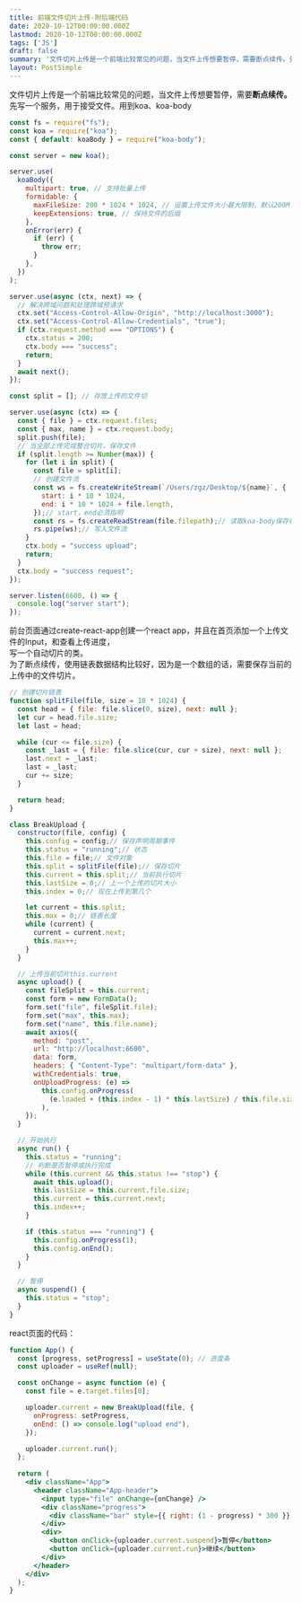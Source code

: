 ```yaml
---
title: 前端文件切片上传-附后端代码
date: 2020-10-12T00:00:00.000Z
lastmod: 2020-10-12T00:00:00.000Z
tags: ['JS']
draft: false
summary: '文件切片上传是一个前端比较常见的问题，当文件上传想要暂停，需要断点续传。先写一个服务，用于接受文件。用到koa、koa-bodyconst fs = require("fs");const koa...'
layout: PostSimple
---
```


文件切片上传是一个前端比较常见的问题，当文件上传想要暂停，需要**断点续传。**<br />先写一个服务，用于接受文件。用到koa、koa-body
```javascript
const fs = require("fs");
const koa = require("koa");
const { default: koaBody } = require("koa-body");

const server = new koa();

server.use(
  koaBody({
    multipart: true, // 支持批量上传
    formidable: {
      maxFileSize: 200 * 1024 * 1024, // 设置上传文件大小最大限制，默认200M
      keepExtensions: true, // 保持文件的后缀
    },
    onError(err) {
      if (err) {
        throw err;
      }
    },
  })
);

server.use(async (ctx, next) => {
  // 解决跨域问题和处理跨域预请求
  ctx.set("Access-Control-Allow-Origin", "http://localhost:3000");
  ctx.set("Access-Control-Allow-Credentials", "true");
  if (ctx.request.method === "OPTIONS") {
    ctx.status = 200;
    ctx.body === "success";
    return;
  }
  await next();
});

const split = []; // 存放上传的文件切

server.use(async (ctx) => {
  const { file } = ctx.request.files;
  const { max, name } = ctx.request.body;
  split.push(file);
  // 当全部上传完成整合切片，保存文件
  if (split.length >= Number(max)) {
    for (let i in split) {
      const file = split[i];
      // 创建文件流
      const ws = fs.createWriteStream(`/Users/zgz/Desktop/${name}`, {
        start: i * 10 * 1024,
        end: i * 10 * 1024 + file.length,
      });// start，end必须指明
      const rs = fs.createReadStream(file.filepath);// 读取koa-body保存在内存的文件流
      rs.pipe(ws);// 写入文件流
    }
    ctx.body = "success upload";
    return;
  }
  ctx.body = "success request";
});

server.listen(6600, () => {
  console.log("server start");
});
```
前台页面通过create-react-app创建一个react app，并且在首页添加一个上传文件的Input，和查看上传进度，<br />写一个自动切片的类。<br />为了断点续传，使用链表数据结构比较好，因为是一个数组的话，需要保存当前的上传中的文件切片。
```javascript
// 创建切片链表
function splitFile(file, size = 10 * 1024) {
  const head = { file: file.slice(0, size), next: null };
  let cur = head.file.size;
  let last = head;

  while (cur <= file.size) {
    const _last = { file: file.slice(cur, cur + size), next: null };
    last.next = _last;
    last = _last;
    cur += size;
  }

  return head;
}

class BreakUpload {
  constructor(file, config) {
    this.config = config;// 保存声明周期事件
    this.status = "running";// 状态
    this.file = file;// 文件对象
    this.split = splitFile(file);// 保存切片
    this.current = this.split;// 当前执行切片
    this.lastSize = 0;// 上一个上传的切片大小
    this.index = 0;// 现在上传到第几个

    let current = this.split;
    this.max = 0;// 链表长度
    while (current) {
      current = current.next;
      this.max++;
    }
  }

  // 上传当前切片this.current
  async upload() {
    const fileSplit = this.current;
    const form = new FormData();
    form.set("file", fileSplit.file);
    form.set("max", this.max);
    form.set("name", this.file.name);
    await axios({
      method: "post",
      url: "http://localhost:6600",
      data: form,
      headers: { "Content-Type": "multipart/form-data" },
      withCredentials: true,
      onUploadProgress: (e) =>
        this.config.onProgress(
          (e.loaded + (this.index - 1) * this.lastSize) / this.file.size
        ),
    });
  }

  // 开始执行
  async run() {
    this.status = "running";
    // 判断是否暂停或执行完成
    while (this.current && this.status !== "stop") {
      await this.upload();
      this.lastSize = this.current.file.size;
      this.current = this.current.next;
      this.index++;
    }

    if (this.status === "running") {
      this.config.onProgress(1);
      this.config.onEnd();
    }
  }

  // 暂停
  async suspend() {
    this.status = "stop";
  }
}
```
react页面的代码：
```jsx
function App() {
  const [progress, setProgress] = useState(0); // 进度条
  const uploader = useRef(null);

  const onChange = async function (e) {
    const file = e.target.files[0];

    uploader.current = new BreakUpload(file, {
      onProgress: setProgress,
      onEnd: () => console.log("upload end"),
    });

    uploader.current.run();
  };
  
  return (
    <div className="App">
      <header className="App-header">
        <input type="file" onChange={onChange} />
        <div className="progress">
          <div className="bar" style={{ right: (1 - progress) * 300 }} />
        </div>
        <div>
          <button onClick={uploader.current.suspend}>暂停</button>
          <button onClick={uploader.current.run}>继续</button>
        </div>
      </header>
    </div>
  );
}
```

